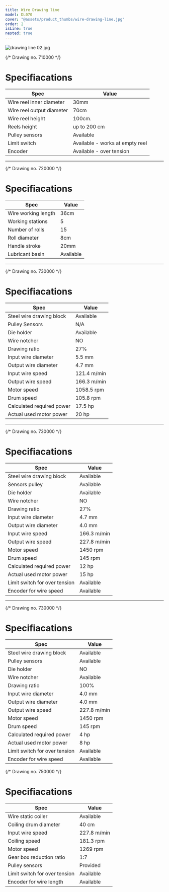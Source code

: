 ```yaml
---
title: Wire Drawing line
model: DL070
cover: "@assets/product_thumbs/wire-drawing-line.jpg"
order: 2
isLine: true
nested: true
---
```



<ProductTabs />

![drawing line 02.jpg](@assets/article_images/wire-drawing-line/drawing-line-02.png)

{/* Drawing no. 710000 */}

<a href="/en/products/en/wire-stand">
	<ProductHead title="Wire holding Stand" model="WS071" />
</a>

# Specifiacations

| Spec                      | Value                           |
| ------------------------- | ------------------------------- |
| Wire reel inner diameter  | 30mm                            |
| Wire reel output diameter | 70cm                            |
| Wire reel height          | 100cm.                          |
| Reels height              | up to 200 cm                    |
| Pulley sensors            | Available                       |
| Limit switch              | Available - works at empty reel |
| Encoder                   | Available - over tension        |

---

{/* Drawing no. 720000 */}

<ProductHead title="Wire straightning machine" model="WD072" />

# Specifiacations

| Spec                | Value     |
| ------------------- | --------- |
| Wire working length | 36cm      |
| Working stations    | 5         |
| Number of rolls     | 15        |
| Roll diameter       | 8cm       |
| Handle stroke       | 20mm      |
| Lubricant basin     | Available |

---

{/* Drawing no. 730000 */}

<a href="/en/products/en/wire-drawing-machine">
	<ProductHead title="Wire drawing machine" model="WD147" />
</a>

# Specifiacations

| Spec                      | Value       |
| ------------------------- | ----------- |
| Steel wire drawing block  | Available   |
| Pulley Sensors            | N/A         |
| Die holder                | Available   |
| Wire notcher              | NO          |
| Drawing ratio             | 27%         |
| Input wire diameter       | 5.5 mm      |
| Output wire diameter      | 4.7 mm      |
| Input wire speed          | 121.4 m/min |
| Output wire speed         | 166.3 m/min |
| Motor speed               | 1058.5 rpm  |
| Drum speed                | 105.8 rpm   |
| Calculated required power | 17.5 hp     |
| Actual used motor power   | 20 hp       |

---

{/* Drawing no. 730000 */}

<a href="/en/products/en/wire-drawing-machine">
	<ProductHead title="Wire drawing machine" model="WD147" />
</a>

# Specifiacations

| Spec                          | Value       |
| ----------------------------- | ----------- |
| Steel wire drawing block      | Available   |
| Sensors pulley                | Available   |
| Die holder                    | Available   |
| Wire notcher                  | NO          |
| Drawing ratio                 | 27%         |
| Input wire diameter           | 4.7 mm      |
| Output wire diameter          | 4.0 mm      |
| Input wire speed              | 166.3 m/min |
| Output wire speed             | 227.8 m/min |
| Motor speed                   | 1450 rpm    |
| Drum speed                    | 145 rpm     |
| Calculated required power     | 12 hp       |
| Actual used motor power       | 15 hp       |
| Limit switch for over tension | Available   |
| Encoder for wire speed        | Available   |

---

{/* Drawing no. 730000 */}

<a href="/en/products/en/wire-drawing-machine">
	<ProductHead title="Wire drawing machine" model="WD147" />
</a>

# Specifiacations

| Spec                          | Value       |
| ----------------------------- | ----------- |
| Steel wire drawing block      | Available   |
| Pulley sensors                | Available   |
| Die holder                    | NO          |
| Wire notcher                  | Available   |
| Drawing ratio                 | 100%        |
| Input wire diameter           | 4.0 mm      |
| Output wire diameter          | 4.0 mm      |
| Output wire speed             | 227.8 m/min |
| Motor speed                   | 1450 rpm    |
| Drum speed                    | 145 rpm     |
| Calculated required power     | 4 hp        |
| Actual used motor power       | 8 hp        |
| Limit switch for over tension | Available   |
| Encoder for wire speed        | Available   |

{/* Drawing no. 750000 */}

<a href="/en/products/en/static-coiler">
	<ProductHead title="Static coiler" model="SC075" />
</a>

# Specifiacations

| Spec                          | Value       |
| ----------------------------- | ----------- |
| Wire static coiler            | Available   |
| Coiling drum diameter         | 40 cm       |
| Input wire speed              | 227.8 m/min |
| Coiling speed                 | 181.3 rpm   |
| Motor speed                   | 1269 rpm    |
| Gear box reduction ratio      | 1:7         |
| Pulley sensors                | Provided    |
| Limit switch for over tension | Available   |
| Encoder for wire length       | Available   |
